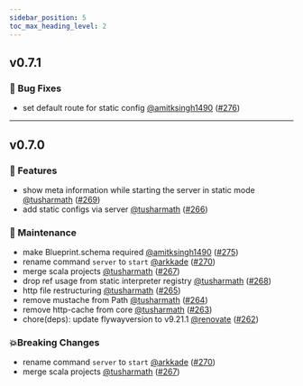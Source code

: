```yaml
---
sidebar_position: 5
toc_max_heading_level: 2
---
```



<VersionUpdateCard />

## v0.7.1

### 🐛 Bug Fixes

- set default route for static config [@amitksingh1490](https://github.com/amitksingh1490) ([#276](https://github.com/tailcallhq/tailcall/pull/276))

---

## v0.7.0

### 🚀 Features

- show meta information while starting the server in static mode [@tusharmath](https://github.com/tusharmath) ([#269](https://github.com/tailcallhq/tailcall/pull/269))
- add static configs via server [@tusharmath](https://github.com/tusharmath) ([#266](https://github.com/tailcallhq/tailcall/pull/266))

### 🧰 Maintenance

- make Blueprint.schema required [@amitksingh1490](https://github.com/amitksingh1490) ([#275](https://github.com/tailcallhq/tailcall/pull/275))
- rename command `server` to `start` [@arkkade](https://github.com/arkkade) ([#270](https://github.com/tailcallhq/tailcall/pull/270))
- merge scala projects [@tusharmath](https://github.com/tusharmath) ([#267](https://github.com/tailcallhq/tailcall/pull/267))
- drop ref usage from static interpreter registry [@tusharmath](https://github.com/tusharmath) ([#268](https://github.com/tailcallhq/tailcall/pull/268))
- http file restructuring [@tusharmath](https://github.com/tusharmath) ([#265](https://github.com/tailcallhq/tailcall/pull/265))
- remove mustache from Path [@tusharmath](https://github.com/tusharmath) ([#264](https://github.com/tailcallhq/tailcall/pull/264))
- remove http-cache from core [@tusharmath](https://github.com/tusharmath) ([#263](https://github.com/tailcallhq/tailcall/pull/263))
- chore(deps): update flywayversion to v9.21.1 [@renovate](https://github.com/renovate) ([#262](https://github.com/tailcallhq/tailcall/pull/262))

### 💥Breaking Changes

- rename command `server` to `start` [@arkkade](https://github.com/arkkade) ([#270](https://github.com/tailcallhq/tailcall/pull/270))
- merge scala projects [@tusharmath](https://github.com/tusharmath) ([#267](https://github.com/tailcallhq/tailcall/pull/267))

